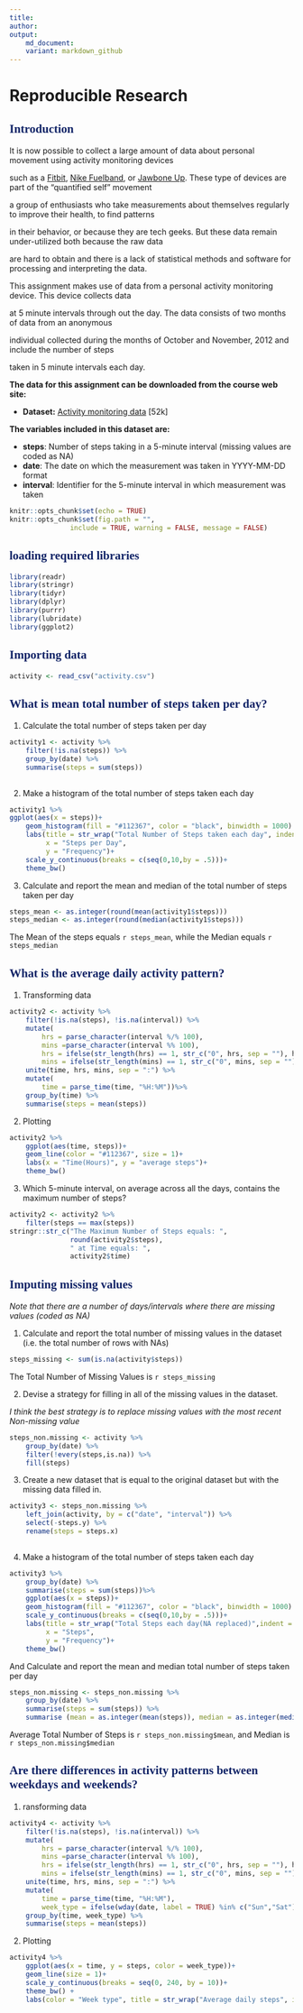 ---
title: 
author: 
output: 
    md_document:
    variant: markdown_github
---

Reproducible Research
=====================

## <font color = "#112467" face = Times New Roman>Introduction</font>
It is now possible to collect a large amount of data about personal movement using activity monitoring devices   

such as a [Fitbit](http://www.fitbit.com/), [Nike Fuelband](http://www.nike.com/us/en_us/c/nikeplus-fuelband), or [Jawbone Up](https://jawbone.com/up). These type of devices are part of the "quantified self" movement  

a group of enthusiasts who take measurements about themselves regularly to improve their health, to find patterns  

in their behavior, or because they are tech geeks. But these data remain under-utilized both because the raw data    

are hard to obtain and there is a lack of statistical methods and software for processing and interpreting the data.

This assignment makes use of data from a personal activity monitoring device. This device collects data   

at 5 minute intervals through out the day. The data consists of two months of data from an anonymous   

individual collected during the months of October and November, 2012 and include the number of steps  

taken in 5 minute intervals each day.

**The data for this assignment can be downloaded from the course web site:** 

*   **Dataset:** [Activity monitoring data](https://d396qusza40orc.cloudfront.net/repdata%2Fdata%2Factivity.zip) [52k]

**The variables included in this dataset are:**

*   **steps**: Number of steps taking in a 5-minute interval (missing values are coded as NA)  
*   **date**: The date on which the measurement was taken in YYYY-MM-DD format  
*   **interval**: Identifier for the 5-minute interval in which measurement was taken


```{r setup, include=FALSE}
knitr::opts_chunk$set(echo = TRUE)
knitr::opts_chunk$set(fig.path = "",
               include = TRUE, warning = FALSE, message = FALSE)
```

## <font color = "#112467" face = Times New Roman>loading required libraries</font> 

```{r library, message=FALSE, warning=FALSE}
library(readr)
library(stringr)
library(tidyr)
library(dplyr)
library(purrr)
library(lubridate)
library(ggplot2)
```



## <font color = "#112467" face = Times New Roman>Importing data</font>

```{r import}
activity <- read_csv("activity.csv")
```



## <font color = "#112467" face = Times New Roman>What is mean total number of steps taken per day?</font>  

1. Calculate the total number of steps taken per day
 
```{r}
activity1 <- activity %>%
    filter(!is.na(steps)) %>%
    group_by(date) %>%
    summarise(steps = sum(steps))
 
```
  
    
  
2. Make a histogram of the total number of steps taken each day

```{r steps by day, fig.height= 6, fig.width=8.88, fig.show='asses'}
activity1 %>%
ggplot(aes(x = steps))+ 
    geom_histogram(fill = "#112367", color = "black", binwidth = 1000) + 
    labs(title = str_wrap("Total Number of Steps taken each day", indent = 45),
         x = "Steps per Day", 
         y = "Frequency")+
    scale_y_continuous(breaks = c(seq(0,10,by = .5)))+
    theme_bw()
```
   
    
  
3. Calculate and report the mean and median of the total number of steps taken per day

```{r}
steps_mean <- as.integer(round(mean(activity1$steps)))
steps_median <- as.integer(round(median(activity1$steps)))
```

The Mean of the steps equals `r steps_mean`, while the Median equals `r steps_median`
  
  
## <font color = "#112467" face = Times New Roman>What is the average daily activity pattern?</font>   

1. Transforming data

```{r, warning=FALSE, message=FALSE}
activity2 <- activity %>%
    filter(!is.na(steps), !is.na(interval)) %>%
    mutate(
        hrs = parse_character(interval %/% 100),
        mins =parse_character(interval %% 100),
        hrs = ifelse(str_length(hrs) == 1, str_c("0", hrs, sep = ""), hrs),
        mins = ifelse(str_length(mins) == 1, str_c("0", mins, sep = ""), mins)) %>%
    unite(time, hrs, mins, sep = ":") %>%
    mutate(
        time = parse_time(time, "%H:%M"))%>%
    group_by(time) %>%
    summarise(steps = mean(steps))
```
   
   
  
2. Plotting

```{r Avg daily activity, fig.height=6, fig.width=8.88, warning=FALSE, message=FALSE}
activity2 %>%
    ggplot(aes(time, steps))+
    geom_line(color = "#112367", size = 1)+
    labs(x = "Time(Hours)", y = "average steps")+
    theme_bw()
```
  
  

3. Which 5-minute interval, on average across all the days, contains the maximum number of steps? 

 
```{r}
activity2 <- activity2 %>% 
    filter(steps == max(steps)) 
stringr::str_c("The Maximum Number of Steps equals: ", 
               round(activity2$steps),
               " at Time equals: ",
               activity2$time)
```

## <font color = "#112467" face = Times New Roman>Imputing missing values</font>

*Note that there are a number of days/intervals where there are missing values (coded as NA)*
  
  
1. Calculate and report the total number of missing values in the dataset (i.e. the total number of rows with NAs)

```{r}
steps_missing <- sum(is.na(activity$steps))
```
   
The Total Number of Missing Values is `r steps_missing`
  
  
2. Devise a strategy for filling in all of the missing values in the dataset.

*I think the best strategy is to replace missing values with the most recent Non-missing value*

```{r, warning=FALSE, message=FALSE}
steps_non.missing <- activity %>%
    group_by(date) %>%
    filter(!every(steps,is.na)) %>%
    fill(steps)
```

  
  
3. Create a new dataset that is equal to the original dataset but with the missing data filled in.


```{r, warning = FALSE, message=FALSE}
activity3 <- steps_non.missing %>%
    left_join(activity, by = c("date", "interval")) %>%
    select(-steps.y) %>%
    rename(steps = steps.x)
    
```

  
  
4. Make a histogram of the total number of steps taken each day

```{r steps Non-missing, fig.height=6, fig.width=8.88, fig.show='hold'}
activity3 %>%
    group_by(date) %>%
    summarise(steps = sum(steps))%>%
    ggplot(aes(x = steps))+ 
    geom_histogram(fill = "#112367", color = "black", binwidth = 1000) + 
    scale_y_continuous(breaks = c(seq(0,10,by = .5)))+
    labs(title = str_wrap("Total Steps each day(NA replaced)",indent = 50),
         x = "Steps", 
         y = "Frequency")+
    theme_bw()
```


And Calculate and report the mean and median total number of steps taken per day

```{r}
steps_non.missing <- steps_non.missing %>%
    group_by(date) %>%
    summarise(steps = sum(steps)) %>%
    summarise (mean = as.integer(mean(steps)), median = as.integer(median(steps)))
```

Average Total Number of Steps is `r steps_non.missing$mean`, and Median is `r steps_non.missing$median`


## <font color = "#112467" face = Times New Roman>Are there differences in activity patterns between weekdays and weekends?</font>

1. ransforming data

```{r}
activity4 <- activity %>%
    filter(!is.na(steps), !is.na(interval)) %>%
    mutate(
        hrs = parse_character(interval %/% 100),
        mins =parse_character(interval %% 100),
        hrs = ifelse(str_length(hrs) == 1, str_c("0", hrs, sep = ""), hrs),
        mins = ifelse(str_length(mins) == 1, str_c("0", mins, sep = ""), mins)) %>%
    unite(time, hrs, mins, sep = ":") %>%
    mutate(
        time = parse_time(time, "%H:%M"),
        week_type = ifelse(wday(date, label = TRUE) %in% c("Sun","Sat"), "Weekend", "Weekday")) %>%
    group_by(time, week_type) %>%
    summarise(steps = mean(steps))
```


2. Plotting

```{r activity by weektype, fig.height=6, fig.width=10}
activity4 %>%
    ggplot(aes(x = time, y = steps, color = week_type))+
    geom_line(size = 1)+
    scale_y_continuous(breaks = seq(0, 240, by = 10))+
    theme_bw() +
    labs(color = "Week type", title = str_wrap("Average daily steps", indent = 55), x = "Time(Hours)")
```



